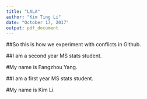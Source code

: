 ```yaml
---
title: "LALA"
author: "Kim Ting Li"
date: "October 17, 2017"
output: pdf_document
---
```

##So this is how we experiment with conflicts in Github.

##I am a second year MS stats student.

#My name is Fangzhou Yang.

##I am a first year MS stats student. 

#My name is Kim Li.


